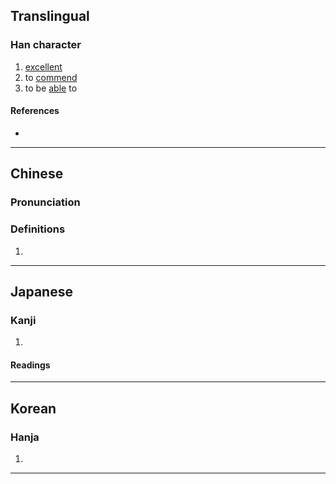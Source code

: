 {{character info/new}}
==Translingual==

===Han character===
{{Han char|rn=30|rad=口|as=07|sn=10|four=46621|canj=KRMNR|ids=⿱加可}}

# [[excellent]]
# to [[commend]]
# to be [[able]] to

====References====
* {{Han ref|kx=0191.200|dkj=03685|dj=0410.200|hdz=10635.040|uh=54FF|ud=21759|bh=D0F8|bd=53496}}

----

==Chinese==
{{zh-forms}}

===Pronunciation===
{{zh-pron
|m=gě
|m-s=
|dg=
|c=go2, ho2
|c-t=
|g=
|h=pfs=
|j=
|mb=
|md=
|mn=
|mn-t=
|w=
|x=
|mc=y
|oc=y
|cat=n
}}

===Definitions===
{{zh-hanzi}}

# {{rfdef|lang=zh}}

----

==Japanese==

===Kanji===
{{ja-kanji|grade=|rs=口07}}

# {{defn|lang=ja|sort=口07}}

====Readings====
{{ja-readings
|goon=か
|kanon=か
|kun=よい-}}

----

==Korean==

===Hanja===
{{ko-hanja|hangeul=가|rv=ga|mr=ka}}

# {{defn|lang=ko|sort=口07}}

----